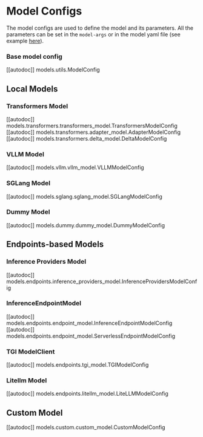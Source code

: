 # Model Configs

The model configs are used to define the model and its parameters. All the parameters can be
set in the `model-args` or in the model yaml file (see example
[here](https://github.com/huggingface/lighteval/blob/main/examples/model_configs/vllm_model_config.yaml)).

### Base model config
[[autodoc]] models.utils.ModelConfig

## Local Models

### Transformers Model
[[autodoc]] models.transformers.transformers_model.TransformersModelConfig
[[autodoc]] models.transformers.adapter_model.AdapterModelConfig
[[autodoc]] models.transformers.delta_model.DeltaModelConfig

### VLLM Model
[[autodoc]] models.vllm.vllm_model.VLLMModelConfig

### SGLang Model
[[autodoc]] models.sglang.sglang_model.SGLangModelConfig

### Dummy Model
[[autodoc]] models.dummy.dummy_model.DummyModelConfig


## Endpoints-based Models

### Inference Providers Model
[[autodoc]] models.endpoints.inference_providers_model.InferenceProvidersModelConfig

### InferenceEndpointModel
[[autodoc]] models.endpoints.endpoint_model.InferenceEndpointModelConfig
[[autodoc]] models.endpoints.endpoint_model.ServerlessEndpointModelConfig

### TGI ModelClient
[[autodoc]] models.endpoints.tgi_model.TGIModelConfig

### Litellm Model
[[autodoc]] models.endpoints.litellm_model.LiteLLMModelConfig

## Custom Model
[[autodoc]] models.custom.custom_model.CustomModelConfig
